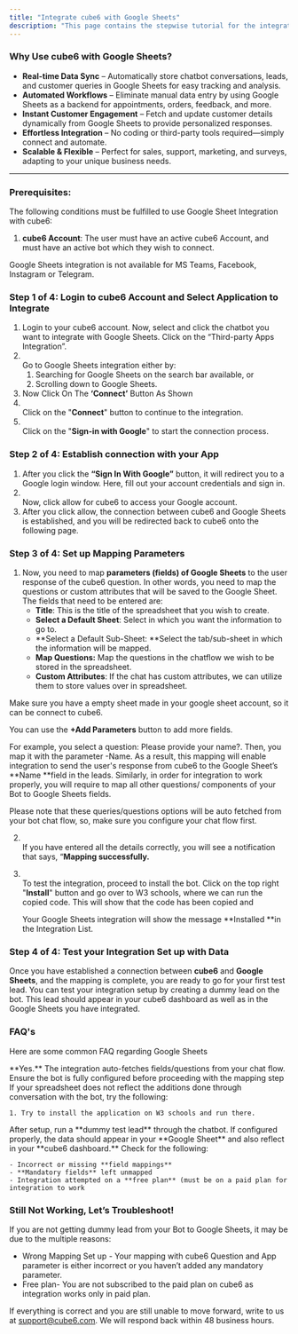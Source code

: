 ```yaml
---
title: "Integrate cube6 with Google Sheets"
description: "This page contains the stepwise tutorial for the integration of Google Sheets with cube6"
---
```


### **Why Use cube6 with Google Sheets?**

- **Real-time Data Sync** – Automatically store chatbot conversations, leads, and customer queries in Google Sheets for easy tracking and analysis.
- **Automated Workflows** – Eliminate manual data entry by using Google Sheets as a backend for appointments, orders, feedback, and more.
- **Instant Customer Engagement** – Fetch and update customer details dynamically from Google Sheets to provide personalized responses.
- **Effortless Integration** – No coding or third-party tools required—simply connect and automate.
- **Scalable & Flexible** – Perfect for sales, support, marketing, and surveys, adapting to your unique business needs.

---

### **Prerequisites:**

The following conditions must be fulfilled to use Google Sheet Integration with cube6:

1. **cube6 Account**: The user must have an active cube6 Account, and must have an active bot which they wish to connect.

<Info>
  Google Sheets integration is not available for MS Teams, Facebook, Instagram or Telegram.
</Info>

### **Step 1 of 4: Login to cube6 Account and Select Application to Integrate**

1. Login to your cube6 account. Now, select and click the chatbot you want to integrate with Google Sheets. Click on the “Third-party Apps Integration”.
2. \
   Go to Google Sheets integration either by:
   1. Searching for Google Sheets on the search bar available, or
   2. Scrolling down to Google Sheets.
3. Now Click On The **‘Connect’** Button As Shown
4. \
   Click on the "**Connect**" button to continue to the integration.
5. \
   Click on the "**Sign-in with Google**" to start the connection process.

### **Step 2 of 4: Establish connection with your App**

1. After you click the **“Sign In With Google”** button, it will redirect you to a Google login window. Here, fill out your account credentials and sign in.
2. \
   Now, click allow for cube6 to access your Google account.
3. After you click allow, the connection between cube6 and Google Sheets is established, and you will be redirected back to cube6 onto the following page.

### **Step 3 of 4: Set up Mapping Parameters**

1. Now, you need to map **parameters (fields) of Google Sheets** to the user response of the cube6 question. In other words, you need to map the questions or custom attributes that will be saved to the Google Sheet. The fields that need to be entered are:
   - **Title**: This is the title of the spreadsheet that you wish to create.
   - **Select a Default Sheet**: Select in which you want the information to go to.
   - **Select a Default Sub-Sheet: **Select the tab/sub-sheet in which the information will be mapped.
   - **Map Questions:** Map the questions in the chatflow we wish to be stored in the spreadsheet.
   - **Custom Attributes**: If the chat has custom attributes, we can utilize them to store values over in spreadsheet.

<Warning>
  Make sure you have a empty sheet made in your google sheet account, so it can be connect to cube6.
</Warning>

You can use the **\+Add Parameters** button to add more fields.

For example, you select a question: Please provide your name?. Then, you map it with the parameter -Name. As a result, this mapping will enable integration to send the user's response from cube6 to the Google Sheet’s **Name **field in the leads. Similarly, in order for integration to work properly, you will require to map all other questions/ components of your Bot to Google Sheets fields.

<Info>
  Please note that these queries/questions options will be auto fetched from your bot chat flow, so, make sure you configure your chat flow first.
</Info>

2. \
   If you have entered all the details correctly, you will see a notification that says, “**Mapping successfully.**
3. \
   To test the integration, proceed to install the bot. Click on the top right "**Install**" button and go over to W3 schools, where we can run the copied code. This will show that the code has been copied and

   <Info>
     Your Google Sheets integration will show the message **Installed **in the Integration List.
   </Info>

### **Step 4 of 4: Test your Integration Set up with Data**

Once you have established a connection between **cube6** and **Google Sheets**, and the mapping is complete, you are ready to go for your first test lead. You can test your integration setup by creating a dummy lead on the bot. This lead should appear in your cube6 dashboard as well as in the Google Sheets you have integrated.

### **FAQ's**

Here are some common FAQ regarding Google Sheets

<AccordionGroup>
  <Accordion title="Do I need to setup my chatflow before mapping?">
    **Yes.** The integration auto-fetches fields/questions from your chat flow. Ensure the bot is fully configured before proceeding with the mapping step
  </Accordion>
  <Accordion title="What if my bot is not reflecting changes?">
    If your spreadsheet does not reflect the additions done through conversation with the bot, try the following:

    1. Try to install the application on W3 schools and run there.
  </Accordion>
  <Accordion title="How can I test whether my integration is working?">
    After setup, run a **dummy test lead** through the chatbot. If configured properly, the data should appear in your **Google Sheet** and also reflect in your **cube6 dashboard.**
  </Accordion>
  <Accordion title="What if my test data doesnt appear in sheets?">
    Check for the following:

    - Incorrect or missing **field mappings**
    - **Mandatory fields** left unmapped
    - Integration attempted on a **free plan** (must be on a paid plan for integration to work
  </Accordion>
</AccordionGroup>

### **Still Not Working, Let’s Troubleshoot\!**

If you are not getting dummy lead from your Bot to Google Sheets, it may be due to the multiple reasons:

- Wrong Mapping Set up - Your mapping with cube6 Question and App parameter is either incorrect or you haven’t added any mandatory parameter.
- Free plan- You are not subscribed to the paid plan on cube6 as integration works only in paid plan.

If everything is correct and you are still unable to move forward, write to us at [support@cube6.com](mailto:support@cube6.com). We will respond back within 48 business hours.